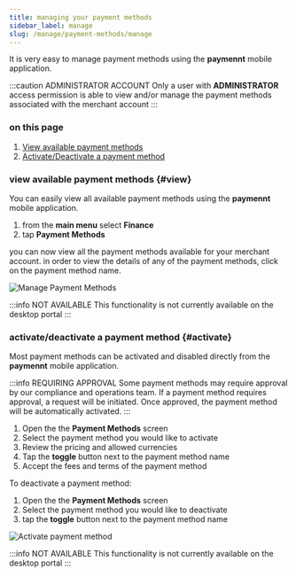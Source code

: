 ```yaml
---
title: managing your payment methods
sidebar_label: manage
slug: /manage/payment-methods/manage
---
```


It is very easy to manage payment methods using the **paymennt** mobile application.

:::caution ADMINISTRATOR ACCOUNT
Only a user with **ADMINISTRATOR** access permission is able to view and/or manage the payment methods associated with the merchant account
:::

### on this page
1. [View available payment methods](#view)
2. [Activate/Deactivate a payment method](#activate)

### view available payment methods {#view}

You can easily view all available payment methods using the **paymennt** mobile application.

<Tabs>
<TabItem value="app" label="Mobile App" default>

1. from the **main menu** select **Finance**
2. tap **Payment Methods**

you can now view all the payment methods available for your merchant account. in order to view the details of any of the payment methods, click on the payment method name.

![Manage Payment Methods](/img/guides/payment-methods/manage.png)

</TabItem>
<TabItem value="desktop" label="Desktop" default>

:::info NOT AVAILABLE
This functionality is not currently available on the desktop portal
:::

</TabItem>
</Tabs>

### activate/deactivate a payment method {#activate}

Most payment methods can be activated and disabled directly from the **paymennt** mobile application.

:::info REQUIRING APPROVAL
Some payment methods may require approval by our compliance and operations team. If a payment method requires approval, a request will be initiated. Once approved, the payment method will be automatically activated.
:::


<Tabs>
<TabItem value="app" label="Mobile App" default>

1. Open the the **Payment Methods** screen
2. Select the payment method you would like to activate
2. Review the pricing and allowed currencies
3. Tap the **toggle** button next to the payment method name
4. Accept the fees and terms of the payment method

To deactivate a payment method:
1. Open the the **Payment Methods** screen
2. Select the payment method you would like to deactivate
3. tap the **toggle** button next to the payment method name


![Activate payment method](/img/guides/payment-methods/manage_activate.png)

</TabItem>
<TabItem value="desktop" label="Desktop" default>

:::info NOT AVAILABLE
This functionality is not currently available on the desktop portal
:::

</TabItem>
</Tabs>
